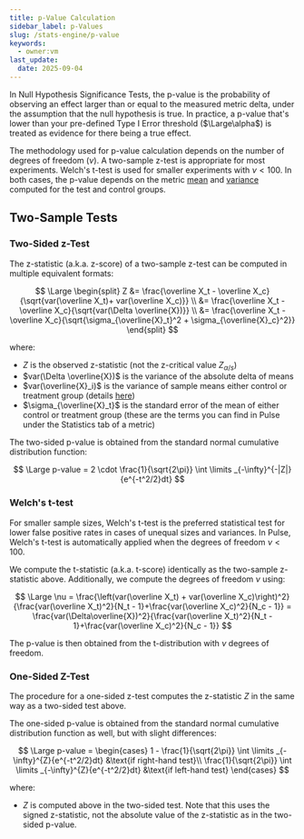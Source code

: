```yaml
---
title: p-Value Calculation
sidebar_label: p-Values
slug: /stats-engine/p-value
keywords:
  - owner:vm
last_update:
  date: 2025-09-04
---
```


In Null Hypothesis Significance Tests, the p-value is the probability of observing an effect larger than or equal to the measured metric delta, under the assumption that the null hypothesis is true. In practice, a p-value that's lower than your pre-defined Type I Error threshold ($\Large\alpha$) is treated as evidence for there being a true effect.

The methodology used for p-value calculation depends on the number of degrees of freedom ($\nu$). A two-sample z-test is appropriate for most experiments. Welch's t-test is used for smaller experiments with $\nu < 100$. In both cases, the p-value depends on the metric [mean](/stats-engine/metric-deltas) and [variance](/stats-engine/variance) computed for the test and control groups.

## Two-Sample Tests

### Two-Sided z-Test

The z-statistic (a.k.a. z-score) of a two-sample z-test can be computed in multiple equivalent formats:

$$
\Large
\begin{split}
Z &= \frac{\overline X_t - \overline X_c}{\sqrt{var(\overline X_t)+ var(\overline X_c)}} \\
&= \frac{\overline X_t - \overline X_c}{\sqrt{var(\Delta \overline{X})}} \\
&= \frac{\overline X_t - \overline X_c}{\sqrt{\sigma_{\overline{X}_t}^2 + \sigma_{\overline{X}_c}^2}}
\end{split}
$$

where:

- $Z$ is the observed z-statistic (not the z-critical value $Z_{\alpha/s}$)
- $var(\Delta \overline{X})$ is the variance of the absolute delta of means
- $var(\overline{X}_i)$ is the variance of sample means either control or treatment group (details [here](/stats-engine/variance))
- $\sigma_{\overline{X}_t}$ is the standard error of the mean of either control or treatment group (these are the terms you can find in Pulse under the Statistics tab of a metric)

The two-sided p-value is obtained from the standard normal cumulative distribution function:

$$
\Large
p-value = 2 \cdot \frac{1}{\sqrt{2\pi}} \int \limits _{-\infty}^{-|Z|}{e^{-t^2/2}dt}
$$

### Welch's t-test

For smaller sample sizes, Welch's t-test is the preferred statistical test for lower false positive rates in cases of unequal sizes and variances. In Pulse, Welch's t-test is automatically applied when the degrees of freedom $\nu < 100$.

We compute the t-statistic (a.k.a. t-score) identically as the two-sample z-statistic above. Additionally, we compute the degrees of freedom $\nu$ using:

$$
\Large
\nu = \frac{\left(var(\overline X_t) + var(\overline X_c)\right)^2}{\frac{var(\overline X_t)^2}{N_t - 1}+\frac{var(\overline X_c)^2}{N_c - 1}}
= \frac{var(\Delta\overline{X})^2}{\frac{var(\overline X_t)^2}{N_t - 1}+\frac{var(\overline X_c)^2}{N_c - 1}}
$$

The p-value is then obtained from the t-distribution with $\nu$ degrees of freedom.

### One-Sided Z-Test

The procedure for a one-sided z-test computes the z-statistic $Z$ in the same way as a two-sided test above.

The one-sided p-value is obtained from the standard normal cumulative distribution function as well, but with slight differences:

$$
\Large
p-value =
\begin{cases} 1 - \frac{1}{\sqrt{2\pi}} \int \limits _{-\infty}^{Z}{e^{-t^2/2}dt} &\text{if right-hand test}\\
\frac{1}{\sqrt{2\pi}} \int \limits _{-\infty}^{Z}{e^{-t^2/2}dt} &\text{if left-hand test}
\end{cases}
$$

where:

- $Z$ is computed above in the two-sided test. Note that this uses the signed z-statistic, not the absolute value of the z-statistic as in the two-sided p-value.

```

```
